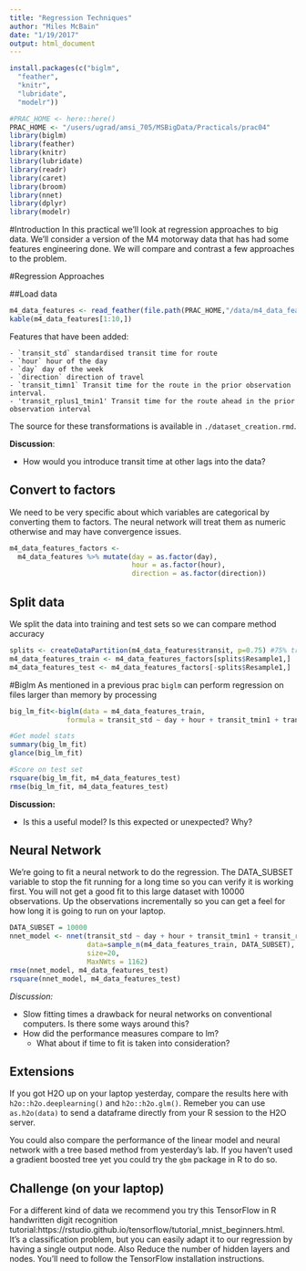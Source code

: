 ```yaml
---
title: "Regression Techniques"
author: "Miles McBain"
date: "1/19/2017"
output: html_document
---
```


```r
install.packages(c("biglm",
  "feather",
  "knitr",
  "lubridate",
  "modelr"))
```


```r
#PRAC_HOME <- here::here()
PRAC_HOME <- "/users/ugrad/amsi_705/MSBigData/Practicals/prac04"
library(biglm)
library(feather)
library(knitr)
library(lubridate)
library(readr)
library(caret)
library(broom)
library(nnet)
library(dplyr)
library(modelr)
```

#Introduction
In this practical we'll look at regression approaches to big data. We'll consider a version of the M4 motorway data that has had some features engineering done. We will compare and contrast a few approaches to the problem.

#Regression Approaches

##Load data
```r
m4_data_features <- read_feather(file.path(PRAC_HOME,"/data/m4_data_features_nna.ftr"))
kable(m4_data_features[1:10,])
```

Features that have been added: 

    - `transit_std` standardised transit time for route
    - `hour` hour of the day
    - `day` day of the week
    - `direction` direction of travel
    - `transit_timn1` Transit time for the route in the prior observation interval.
    - 'transit_rplus1_tmin1' Transit time for the route ahead in the prior observation interval
    
The source for these transformations is available in `./dataset_creation.rmd`.

**Discussion**:

* How would you introduce transit time at other lags into the data? 

## Convert to factors

We need to be very specific about which variables are categorical by converting them to factors. The neural network will treat them as numeric otherwise and may have convergence issues.

```r
m4_data_features_factors <-
  m4_data_features %>% mutate(day = as.factor(day),
                              hour = as.factor(hour),
                              direction = as.factor(direction))
```




## Split data
We split the data into training and test sets so we can compare method accuracy
```r
splits <- createDataPartition(m4_data_features$transit, p=0.75) #75% train, 25% test
m4_data_features_train <- m4_data_features_factors[splits$Resample1,]
m4_data_features_test <- m4_data_features_factors[-splits$Resample1,]
```

#Biglm
As mentioned in a previous prac `biglm` can perform regression on files larger than memory by processing  
```r
big_lm_fit<-biglm(data = m4_data_features_train,
              formula = transit_std ~ day + hour + transit_tmin1 + transit_rplus1_tmin1 + direction)

#Get model stats
summary(big_lm_fit)
glance(big_lm_fit)

#Score on test set
rsquare(big_lm_fit, m4_data_features_test)
rmse(big_lm_fit, m4_data_features_test)
``` 

**Discussion:** 

* Is this a useful model? Is this expected or unexpected? Why?

## Neural Network

We're going to fit a neural network to do the regression. The DATA_SUBSET variable to stop the fit running for a long time so you can verify it is working first. You will not get a good fit to this large dataset with 10000 observations. Up the observations incrementally so you can get a feel for how long it is going to run on your laptop.

```r
DATA_SUBSET = 10000
nnet_model <- nnet(transit_std ~ day + hour + transit_tmin1 + transit_rplus1_tmin1 + direction,
                   data=sample_n(m4_data_features_train, DATA_SUBSET),
                   size=20, 
                   MaxNWts = 1162)
rmse(nnet_model, m4_data_features_test)
rsquare(nnet_model, m4_data_features_test)
```

*Discussion:*

* Slow fitting times a drawback for neural networks on conventional computers. Is there some ways around this?
* How did the performance measures compare to lm?
    - What about if time to fit is taken into consideration?


## Extensions
If you got H2O up on your laptop yesterday, compare the results here with `h2o::h2o.deeplearning()` and `h2o::h2o.glm()`. Remeber you can use `as.h2o(data)` to send a dataframe directly from your R session to the H2O server.

You could also compare the performance of the linear model and neural network with a tree based method from yesterday's lab. If you haven't used a gradient boosted tree yet you could try the `gbm` package in R to do so.

## Challenge (on your laptop)
For a different kind of data we recommend you try this TensorFlow in R handwritten digit recognition tutorial:https://rstudio.github.io/tensorflow/tutorial_mnist_beginners.html. It's a classification problem, but you can easily adapt it to our regression by having a single output node. Also Reduce the number of hidden layers and nodes. You'll need to follow the TensorFlow installation instructions.

